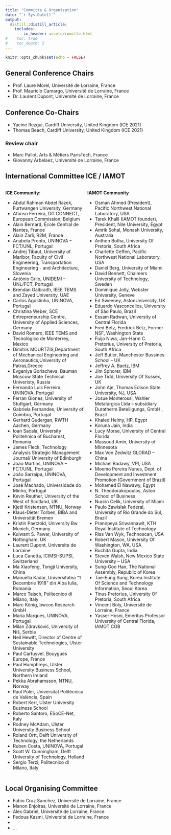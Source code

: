 ```yaml
---
title: "Committe & Organization"
date: "`r Sys.Date()`"
output:
  distill::distill_article:
    includes:
        in_header: assets/comitte.html
#    toc: true
#    toc_depth: 2
---
```


```r
knitr::opts_chunk$set(echo = FALSE)
```




## General Conference Chairs

- Prof. Laure Morel, Université de Lorraine, France
- Prof. Mauricio Camargo, Université de Lorraine, France
- Dr. Laurent Dupont, Université de Lorraine, France


## Conference Co-Chairs

- Yacine Rezgui, Cardiff University, United Kingdom (ICE 2021)
- Thomas Beach, Cardiff University, United Kingdom (ICE 2021)

### Review chair
- Marc Pallot, Arts & Métiers ParisTech, France
- Giovanny Arbelaez, Université de Lorraine, France


## International Committee ICE / IAMOT

:::: {style="display: grid; grid-template-columns: 1fr 1fr; grid-column-gap: 10px;"}

::: {}

**ICE Community**:

- Abdul Rahman Abdel Razek, Furtwangen University, Germany
- Afonso Ferreira, DG CONNECT, European Commission, Belgium
- Alain Bernard, École Central de Nantes, France
- Alain Zarli, R2M, France 
- Anabela Pronto, UNINOVA – FCT/UNL, Portugal
- Andrej Tibaut, University of Maribor, Faculty of Civil Engineering, Transportation Engineering - and Architecture, Slovenia
- António Grilo, UNIDEMI – UNL/FCT, Portugal
- Brendan Galbraith, IEEE TEMS and Zayed University, UAE
- Carlos Agostinho, UNINOVA, Portugal
- Christina Weber, SCE Entrepreneurship Centre, University of Applied Sciences, Germany
- David Romero, IEEE TEMS and Tecnológico de Monterrey, Mexico
- Dimitris MOURTZIS,Department of Mechanical Engineering and Aeronautics,University of Patras,Greece
- Evgeniya Gorlacheva, Bauman Moscow State Technical Univeristy, Russia
- Fernando Luis Ferreira, UNINOVA, Portugal
- Ferran Giones, University of Stuttgart, Germany
- Gabriela Fernandes, University of Coimbra, Portugal
- Gerhard Gudergan, RWTH Aachen, Germany
- Ioan Sacala, University Politehnica of Bucharest, Romania
- James Fleck, Technology Analysis  Strategic Management Journal/ University of Edinburgh
- João Martins, UNINOVA – FCT/UNL, Portugal
- João Sarraipa, UNINOVA, Portugal
- José Machado, Universidade do Minho, Portugal
- Kevin Reuther, University of the West of Scotland, UK
- Kjetil Kristensen, NTNU, Norway
- Klaus-Dieter Torben, BIBA and Universität Bremen
- Kristin Paetzold, University Bw Munich, Germany
- Kulwant S. Pawar, University of Nottingham, UK
- Laurent Dupont, Universite de Lorraine
- Luca Canetta, ICIMSI-SUPSI, Switzerland
- Ma Xiaofeng, Tongji University, China
- Manuella Kadar, Universitatea “1 Decembrie 1918" din Alba Iulia, Romania
- Marco Taisch, Politecnico di Milano, Italy
- Marc König, bwcon Research GmbH
- Maria Marques, UNINOVA, Portugal
- Milan Zdravković, University of Niš, Serbia
- Neil Hewitt, Director of Centre of Sustainable Technologies, Ulster University
- Paul Cartuyvel, Bouygues Europe, France
- Paul Humphreys, Ulster University Business School, Northern Ireland
- Pekka Abrahamsson, NTNU, Norway
- Raul Poler, Universitat Politècnica de València, Spain
- Robert Kerr, Ulster University Business School
- Roberto Santoro, ESoCE-Net, Italy
- Rodney McAdam, Ulster University Business School
- Roland Ortt, Delft University of Technology, the Netherlands
- Ruben Costa, UNINOVA, Portugal
- Scott W. Cunningham, Delft University of Technology, Holland
- Sergio Terzi, Politecnico di Milano, Italy

:::

::: {}

**IAMOT Community**

- Osman Ahmed (President), Pacific Northwest National Laboratory, USA
- Tarek Khalil (IAMOT founder), President, Nile University, Egypt
- Amrik Sohal,  Monash University, Australia
- Anthon Botha, University Of Pretoria, South Africa
- Charlette Geffen, Pacific Northwest National Laboratory, USA
- Daniel Berg, University of Miami
- David Bennett, Chalmers University of Technology, Sweden
- Dominique Jolly, Webster University, Geneve
- Ed Sweeney, AstonUniversity, UK
- Eduardo Vasconcellos, University of Sào Paulo, Brazil
- Essam Radwan, University of Central Florida
- Fred Betz, Fredrick Betz, Former NSF, Washington State
- Fuijo Niwa, Jan-Harm C. Pretorius,  University of Pretoria, South Africa
- Jeff Butler, Manchester Bussines School – UK
- Jeffrey A. Baetz, IBM
- Jim Sphorer, IBM
- Joe Tidd, University Of Sussex, UK
- John Aje, Thomas Edison State University, NJ, USA
- Josue Monterossi, Wahler Metalúrgica Ltda – subsidiary Duratherm Beteiligungs, GmbH , Brazil
- Khaled Helmy, HP, Egypt
- Koruna Jain, India
- Lucy Morse, University of Central Florida
- Massoud Amin, University of Minnesota
- Max Von Zedwitz GLORAD – China
- Michael Badawy,  VPI, USA
- Moemo Pereira Nunes, Dept. of Development and Investment Promotion (Government of Brazil)
- Mohamed El Nawawy, Egypt
- N. Theodorakopoulos, Aston School of Business
- Nurcin Celik, University of Miami
- Paulo Zawislak Federal, University of Rio Grande do Sul, Brazil
- Prannpeya Sriwannawit, KTH Royal Institute of Technology
- Rias Van Wyk, Technoscan, USA
- Robert Mason, University Of Washington, WA, USA
- Ruchita Gupta, India
- Steven Walsh, New Mexico State University – USA
- Sung-Goo Han, The National Assembly, Republic of Korea
- Tae-Eung Sung, Korea Institute Of Science and Technology Information, Seoul Korea
- Tinus Pretorius, University Of Pretoria, South Africa
- Vincent Boly, Université de Lorraine, France
- Yasser Hosni, Emeritus Professor University of Central Florida, IAMOT COB

:::
::::


## Local Organising Committee

- Fabio Cruz Sanchez, Université de Lorraine, France
- Manon Enjolras, Université de Lorraine, France
- Alex Gabriel, Université de Lorraine, France
- Fedoua Kasmi, Université de Lorraine, France
- 
- ...
